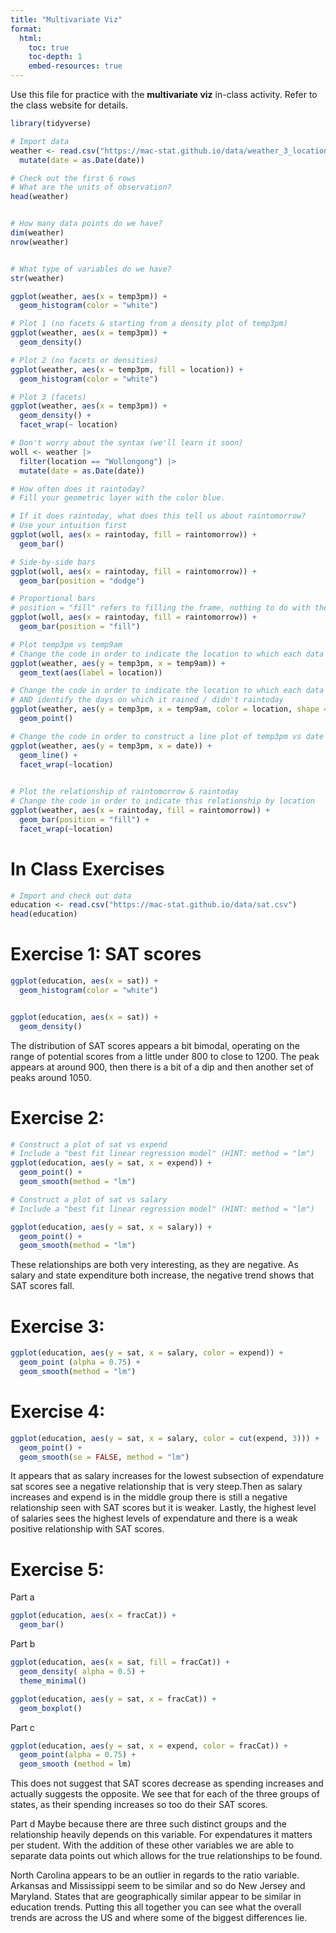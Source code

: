 ```yaml
---
title: "Multivariate Viz"
format:
  html:
    toc: true
    toc-depth: 1
    embed-resources: true
---
```


Use this file for practice with the **multivariate viz** in-class activity.  Refer to the class website for details.

```r
library(tidyverse)

# Import data
weather <- read.csv("https://mac-stat.github.io/data/weather_3_locations.csv") |> 
  mutate(date = as.Date(date))  

# Check out the first 6 rows
# What are the units of observation?
head(weather)


# How many data points do we have?
dim(weather)
nrow(weather)


# What type of variables do we have?
str(weather)
```
```r
ggplot(weather, aes(x = temp3pm)) +
  geom_histogram(color = "white")
```

```r
# Plot 1 (no facets & starting from a density plot of temp3pm)
ggplot(weather, aes(x = temp3pm)) + 
  geom_density()
```

```r
# Plot 2 (no facets or densities)
ggplot(weather, aes(x = temp3pm, fill = location)) +
  geom_histogram(color = "white") 
```

```r
# Plot 3 (facets)
ggplot(weather, aes(x = temp3pm)) +
  geom_density() + 
  facet_wrap(~ location)
```

```r
# Don't worry about the syntax (we'll learn it soon)
woll <- weather |>
  filter(location == "Wollongong") |> 
  mutate(date = as.Date(date))  
```

```r
# How often does it raintoday?
# Fill your geometric layer with the color blue.

```

```r
# If it does raintoday, what does this tell us about raintomorrow?
# Use your intuition first
ggplot(woll, aes(x = raintoday, fill = raintomorrow)) + 
  geom_bar()
```

```r
# Side-by-side bars
ggplot(woll, aes(x = raintoday, fill = raintomorrow)) + 
  geom_bar(position = "dodge")

# Proportional bars
# position = "fill" refers to filling the frame, nothing to do with the color-related fill
ggplot(woll, aes(x = raintoday, fill = raintomorrow)) + 
  geom_bar(position = "fill")
```

```r
# Plot temp3pm vs temp9am
# Change the code in order to indicate the location to which each data point corresponds
ggplot(weather, aes(y = temp3pm, x = temp9am)) + 
  geom_text(aes(label = location)) 
```
```r
# Change the code in order to indicate the location to which each data point corresponds
# AND identify the days on which it rained / didn't raintoday
ggplot(weather, aes(y = temp3pm, x = temp9am, color = location, shape = raintoday)) + 
  geom_point() 
```

```r
# Change the code in order to construct a line plot of temp3pm vs date for each separate location (no points!)
ggplot(weather, aes(y = temp3pm, x = date)) + 
  geom_line() + 
  facet_wrap(~location)
  
```

```r
# Plot the relationship of raintomorrow & raintoday
# Change the code in order to indicate this relationship by location
ggplot(weather, aes(x = raintoday, fill = raintomorrow)) + 
  geom_bar(position = "fill") + 
  facet_wrap(~location)
```

# In Class Exercises

```r
# Import and check out data
education <- read.csv("https://mac-stat.github.io/data/sat.csv")
head(education)
```
# Exercise 1: SAT scores

```r
ggplot(education, aes(x = sat)) +
  geom_histogram(color = "white") 


ggplot(education, aes(x = sat)) + 
  geom_density()
```

The distribution of SAT scores appears a bit bimodal, operating on the range of potential scores from a little under 800 to close to 1200. The peak appears at around 900, then there is a bit of a dip and then another set of peaks around 1050.


# Exercise 2:
```r
# Construct a plot of sat vs expend
# Include a "best fit linear regression model" (HINT: method = "lm")
ggplot(education, aes(y = sat, x = expend)) + 
  geom_point() + 
  geom_smooth(method = "lm")


```


```r
# Construct a plot of sat vs salary
# Include a "best fit linear regression model" (HINT: method = "lm")

ggplot(education, aes(y = sat, x = salary)) + 
  geom_point() + 
  geom_smooth(method = "lm")

```

These relationships are both very interesting, as they are negative. As salary and state expenditure both increase, the negative trend shows that SAT scores fall. 


# Exercise 3:

```r
ggplot(education, aes(y = sat, x = salary, color = expend)) + 
  geom_point (alpha = 0.75) + 
  geom_smooth(method = "lm")

```

# Exercise 4:
```r
ggplot(education, aes(y = sat, x = salary, color = cut(expend, 3))) + 
  geom_point() + 
  geom_smooth(se = FALSE, method = "lm")
```

It appears that as salary increases for the lowest subsection of expendature sat scores see a negative relationship that is very steep.Then as salary increases and expend is in the middle group there is still a negative relationship seen with SAT scores but it is weaker. Lastly, the highest level of salaries sees the highest levels of expendature and there is a weak positive relationship with SAT scores. 

# Exercise 5:

Part a
```r
ggplot(education, aes(x = fracCat)) + 
  geom_bar() 

```


Part b
```r
ggplot(education, aes(x = sat, fill = fracCat)) +
  geom_density( alpha = 0.5) + 
  theme_minimal()

ggplot(education, aes(y = sat, x = fracCat)) +
  geom_boxplot()

```


Part c
```r
ggplot(education, aes(y = sat, x = expend, color = fracCat)) +
  geom_point(alpha = 0.75) +
  geom_smooth (method = lm)

```

This does not suggest that SAT scores decrease as spending increases and actually suggests the opposite. We see that for each of the three groups of states, as their spending increases so too do their SAT scores.

Part d
Maybe because there are three such distinct groups and the relationship heavily depends on this variable. For expendatures it matters per student. With the addition of these other variables we are able to separate data points out which allows for the true relationships to be found. 


North Carolina appears to be an outlier in regards to the ratio variable. Arkansas and Mississippi seem to be similar and so do New Jersey and Maryland. States that are geographically similar appear to be similar in education trends. Putting this all together you can see what the overall trends are across the US and where some of the biggest differences lie. 
